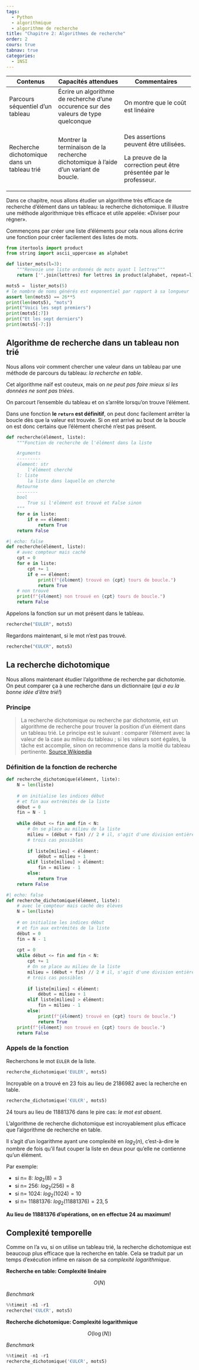 ```yaml
---
tags:
  - Python
  - algorithmique
  - algorithme de recherche
title: "Chapitre 2: Algorithmes de recherche"
order: 2
cours: true
tabnav: true
categories:
  - 1NSI
---
```


::: programme
+--------------------------+-----------------------------------+-------------------------------------+
| Contenus                 | Capacités attendues               | Commentaires                        |
+==========================+===================================+=====================================+
| Parcours séquentiel d'un | Écrire un algorithme de           | On montre que le coût est linéaire  |
| tableau                  | recherche d'une occurence sur     |                                     |
|                          | des valeurs de type               |                                     |
|                          | quelconque                        |                                     |
+--------------------------+-----------------------------------+-------------------------------------+
| Recherche dichotomique   | Montrer la terminaison de la      | Des assertions peuvent être         |
| dans un tableau trié     | recherche dichotomique à l’aide   | utilisées.                          |
|                          | d’un variant de boucle.           |                                     |
|                          |                                   | La preuve de la correction peut     |
|                          |                                   | être présentée par le professeur.   |
+--------------------------+-----------------------------------+-------------------------------------+
:::

::: {.intro layout-ncol=2}

Dans ce chapitre, nous allons étudier un algorithme très efficace de recherche d'élément dans un
tableau: la recherche dichotomique. Il illustre une méthode algorithmique très efficace et utile
appelée: «Diviser pour régner».

<wc-wikimage title="Binary_Search_Depiction.svg" caption="Dichotomie vient du grec ancien διχοτομία, dikhotomia (« division en deux parties »),"></wc-wikimage>

:::

Commençons par créer une liste d'éléments pour cela nous allons écrire une fonction pour créer
facilement des listes de mots.

```python
from itertools import product
from string import ascii_uppercase as alphabet

def lister_mots(l=3):
    """Renvoie une liste ordonnés de mots ayant l lettres"""
    return [''.join(lettres) for lettres in product(alphabet, repeat=l)]

mots5 =  lister_mots(5)
# le nombre de noms générés est exponentiel par rapport à sa longueur
assert len(mots5) == 26**5
print(len(mots5), "mots")
print("Voici les sept premiers")
print(mots5[:7])
print("Et les sept derniers")
print(mots5[-7:])
```

## Algorithme de recherche dans un tableau non trié

Nous allons voir comment chercher une valeur dans un tableau par une méthode de parcours du
tableau: _la recherche en table_.

Cet algorithme naïf est couteux, mais on _ne peut pas faire mieux si les données ne sont pas
triées_.

On parcourt l'ensemble du tableau et on s'arrête lorsqu'on trouve l'élément.

Dans une fonction **le `return` est définitif**, on peut donc facilement arrêter la boucle dès que
la valeur est trouvée. Si on est arrivé au bout de la boucle on est donc certains que l'élément
cherché n'est pas présent.

```python
def recherche(élément, liste):
    """Fonction de recherche de l'élément dans la liste

    Arguments
    ---------
    élement: str
        l'élément cherché
    l: liste
        la liste dans laquelle on cherche
    Retourne
    --------
    bool
        True si l'élément est trouvé et False sinon
    """
    for e in liste:
        if e == élément:
            return True
    return False
```

```python
#| echo: false
def recherche(élément, liste):
    # avec compteur mais caché
    cpt = 0
    for e in liste:
        cpt += 1
        if e == élément:
            print(f"{élément} trouvé en {cpt} tours de boucle.")
            return True
    # non trouvé
    print(f"{élément} non trouvé en {cpt} tours de boucle.")      
    return False
```

Appelons la fonction sur un mot présent dans le tableau.

```python
recherche("EULER", mots5)
```


Regardons maintenant, si le mot n'est pas trouvé.

```python
recherche("€UL€R", mots5)
```

## La recherche dichotomique

Nous allons maintenant étudier l'algorithme de recherche par dichotomie. On peut comparer ça à une
recherche dans un dictionnaire (*qui a eu la bonne idée d'être trié!*)

### Principe

> La recherche dichotomique ou recherche par dichotomie, est un algorithme de recherche pour
> trouver la position d'un élément dans un tableau trié. Le principe est le suivant : comparer
> l'élément avec la valeur de la case au milieu du tableau ; si les valeurs sont égales, la tâche
> est accomplie, sinon on recommence dans la moitié du tableau pertinente.
> [Source Wikipedia](https://fr.wikipedia.org/wiki/Recherche_dichotomique)

<wc-wikimage title="Binary-search-work.gif" caption=""></wc-wikimage>


### Définition de la fonction de recherche

```python
def recherche_dichotomique(élément, liste):
    N = len(liste)
    
    # on initialise les indices début 
    # et fin aux extrémités de la liste
    début = 0
    fin = N - 1
    
    while début <= fin and fin < N:
        # On se place au milieu de la liste
        milieu = (début + fin) // 2 # il, s'agit d'une division entière
        # trois cas possibles
        
        if liste[milieu] < élément:       
            début = milieu + 1
        elif liste[milieu] > élément: 
            fin = milieu - 1
        else:
            return True
    return False
```



```python
#| echo: false
def recherche_dichotomique(élément, liste):
    # avec le compteur mais caché des élèves
    N = len(liste)
    
    # on initialise les indices début 
    # et fin aux extrémités de la liste
    début = 0
    fin = N - 1
    
    cpt = 0
    while début <= fin and fin < N:
        cpt += 1
        # On se place au milieu de la liste
        milieu = (début + fin) // 2 # il, s'agit d'une division entière
        # trois cas possibles
        
        if liste[milieu] < élément:       
            début = milieu + 1
        elif liste[milieu] > élément: 
            fin = milieu - 1
        else:
            print(f"{élément} trouvé en {cpt} tours de boucle.")
            return True
    print(f"{élément} non trouvé en {cpt} tours de boucle.")        
    return False
```

### Appels de la fonction

Recherchons le mot `EULER` de la liste.

```python
recherche_dichotomique('EULER', mots5)
```

Incroyable on a trouvé en 23 fois au lieu de 2186982 avec la recherche en table.

```python
recherche_dichotomique('€UL€R', mots5)
```

24 tours au lieu de 11881376 dans le pire cas: _le mot est absent_.


L'algorithme de recherche dichotomique est incroyablement plus efficace que l'algorithme de
recherche en table.

Il s'agit d'un logarithme ayant une complexité en $log_2 (n)$, c'est-à-dire le nombre de fois qu'il
faut couper la liste en deux pour qu'elle ne contienne qu'un élément.

Par exemple:

- si n= $8$: $log_2(8) = 3$
- si n= $256$: $log_2(256) = 8$
- si n= $1024$: $log_2 (1024) = 10$
- si n= $11881376$: $log_2 (11881376) = 23,5$

**Au lieu de 11881376 d'opérations, on en effectue 24 au maximum!**

## Complexité temporelle

Comme on l'a vu, si on utilise un tableau trié, la recherche dichotomique est beaucoup plus
efficace que la recherche en table. Cela se traduit par un temps d'exécution infime en raison de sa
_complexité logarithmique_.

::: {layout-ncol=2}

:::: rtbl

**Recherche en table: Complexité linéaire**

$$
O(N)
$$

_Benchmark_

```python
%%timeit -n1 -r1
recherche('€UL€R', mots5)
```




::::

:::: dicho

**Recherche dichotomique: Complexité logarithmique**

$$
O(\log(N))
$$

_Benchmark_

```python
%%timeit -n1 -r1
recherche_dichotomique('€UL€R', mots5)
```


::::

:::

<!-- 
## Aspects théoriques

Nous allons **démontrer la terminaison et la correction de l'algorithme de façon théorique**.

Nous avons vu qu'il était possible d'utiliser des jeu de tests pour vérifier qu'un programme fonctionne, cependant il n'est jamais possible de créer des tests pour toutes les situations connues.

C'est pour cela qu'on utilise parfois des outils *plus abstarits* pour démontrer que nos algorithmes "fonctionnent" dans tous les cas.

### Terminaison: est-ce que l'algorithme s'arrête?

On voit qu'à chaque tour de boucle, le nombre d'éléments à tester entre $i$ et $j$ est divisé par 2. 

Après un nombre d'itérations fini, ce nombre d'éléments est inférieur ou égal à 1 et la boucle s'arrête. (Si N est le nombre d'éléments ce nombre d'itérations est $log_2(N)$

```python
# On prend 128 éléments = 2**8
i = 0
j = 127
compteur = 0
while i < j:
    j = (i + j) //2
    compteur += 1
print(compteur) # 8 tours
```

```python
# On prend 2048 éléments = 2**11
i = 1
j = 2048
compteur = 0
while i < j:
    j = (i + j) //2
    compteur += 1
print(compteur) # 11 tours
```


### En plus: Correction: Est-ce que le résultat est juste?

L'algorithme renvoie-t-il la bonne valeur?

**La démonstration est délicate est non exigible.**


[Informatique et sciences du numérique Spécialité ISN en terminale S - Avec des exercices corrigés
et des idées de projets par Gilles
Dowek](http://www.editions-eyrolles.com/Livre/9782212135435/){.cite-source}

> Ensuite, pour démontrer que la réponse donnée par l’algorithme est correcte, on commence par
montrer que si la chaîne de caractères $s$ est dans la table, alors son indice appartient toujours
à l’intervalle $[i, j]$. Cette propriété est un **invariant de la boucle**, c’est-à-dire une
propriété qui reste vraie à chaque exécution du corps de la boucle.

>  Ici, quand on réduit l’intervalle $[i, j]$ à l’intervalle $[i, k - 1]$ par exemple, c’est parce
que l’on sait que la chaîne $s$ est avant la chaîne $nom[k]$ dans l’ordre alphabétique et donc que
l’indice de la chaîne $s$, s’il existe, n’est pas dans l’intervalle $[k, j]$. La propriété reste donc
vraie jusqu’à la fin de l’exécution de la boucle. Enfin, on montre que quand on sort de la boucle,
l’intervalle $[i, j]$ est soit le singleton $[i, i]$, soit l’intervalle vide $[i , i-1]$. Dans les deux
cas, $i$ est compris entre les valeurs minimale et maximale de départ.

>  Pour cela, on montre un autre invariant de la boucle : si l’intervalle $[i, j]$ n’est pas vide,
alors ses bornes $i$ et $j$ sont comprises entre les valeurs minimale et maximale de départ, et s’il
est vide, alors sa borne inférieure $i$ est comprise entre les valeurs minimale et maximale de
départ.

> - Si l’intervalle $[i, j]$ contient au moins trois points, c’est-à-dire si $i + 2 \le j$, il
  n’est pas difficile de montrer que les nombres $k - 1$ et $k + 1$, où $k = (i + j) // 2$, sont
  tous les deux compris entre $i$ et $j$ au sens large. Le nouvel intervalle $[k, k]$, $[i, k - 1]$
  ou $[k + 1, j]$ est contenu dans $[i, j]$ et donc ses bornes sont comprises entre les valeurs
  minimale et maximale de départ.
> - Si l’intervalle $[i, j]$ contient deux points, c’est-à-dire si $j = i + 1$, alors $k = (i + j) // 2$
   est égal à $i$. Le nombre $k + 1$ est égal à $j$ : il est compris entre $i$ et $j$ au sens large. En revanche, le nombre $k - 1$ est égal à $i - 1$.
  Dans ce cas, le nouvel intervalle est $[i, i]$ ou $[ j, j]$ dont les bornes sont comprises entre les valeurs minimale et
  maximale de départ, ou l’intervalle vide $[i, i - 1]$ dont la borne inférieure $i$ est comprise entre
  les valeurs minimale et maximale de départ.
  
> On sort de la boucle quand l’intervalle $[i, j]$ contient zéro ou un point. Dans un cas 
  comme dans l’autre, l’indice $i$ est compris entre les
  valeurs minimale et maximale de départ. Si la chaîne de caractères `nom[i]` est identique à $s$, on a
  trouvé l’indice de la chaîne $s$ dans la liste $nom$ ; si ce n’est pas le cas, la chaîne $s$ n’est pas
  dans la table.
  -->

